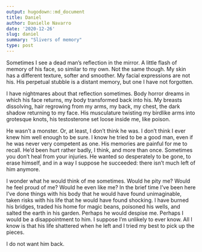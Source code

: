 ```yaml
---
output: hugodown::md_document
title: Daniel
author: Danielle Navarro
date: '2020-12-26'
slug: daniel
summary: "Slivers of memory"
type: post
---
```


Sometimes I see a dead man's reflection in the mirror. A little flash of memory of his face, so similar to my own. Not the same though. My skin has a different texture, softer and smoother. My facial expressions are not his. His perpetual stubble is a distant memory, but one I have not forgotten. 

I have nightmares about that reflection sometimes. Body horror dreams in which his face returns, my body transformed back into his. My breasts dissolving, hair regrowing from my arms, my back, my chest, the dark shadow returning to my face. His musculature twisting my birdlike arms into grotesque knots, his testosterone set loose inside me, like poison.

He wasn't a monster. Or, at least, I don't think he was. I don't think I ever knew him well enough to be sure. I know he tried to be a good man, even if he was never very competent as one. His memories are painful for me to recall. He'd been hurt rather badly, I think, and more than once. Sometimes you don't heal from your injuries. He wanted so desperately to be gone, to erase himself, and in a way I suppose he succeeded: there isn't much left of him anymore. 

I wonder what he would think of me sometimes. Would he pity me? Would he feel proud of me? Would he even like me? In the brief time I've been here I've done things with his body that he would have found unimaginable, taken risks with his life that he would have found shocking. I have burned his bridges, traded his home for magic beans, poisoned his wells, and salted the earth in his garden. Perhaps he would despise me. Perhaps I would be a disappointment to him. I suppose I'm unlikely to ever know. All I know is that his life shattered when he left and I tried my best to pick up the pieces.

I do not want him back.

